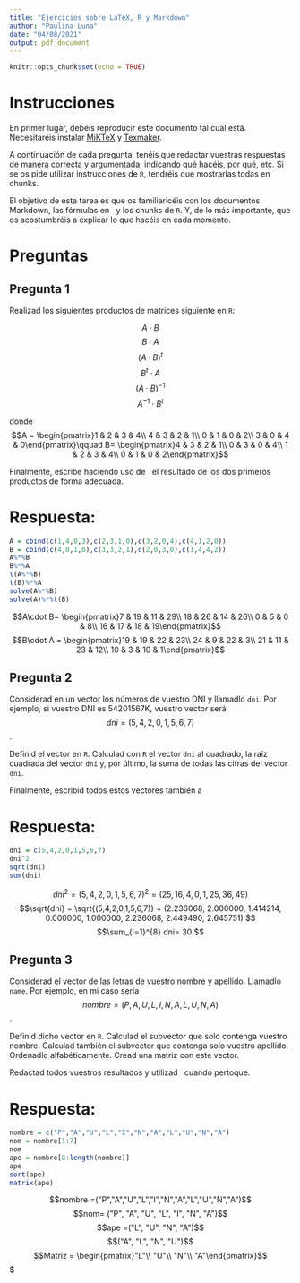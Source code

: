 ```yaml
---
title: "Ejercicios sobre LaTeX, R y Markdown"
author: "Paulina Luna"
date: "04/08/2021"
output: pdf_document
---
```


```r
knitr::opts_chunk$set(echo = TRUE)
```

# Instrucciones

En primer lugar, debéis reproducir este documento tal cual está. Necesitaréis instalar [MiKTeX](https://miktex.org/download) y [Texmaker](http://www.xm1math.net/texmaker/).

A continuación de cada pregunta, tenéis que redactar vuestras respuestas de manera correcta y argumentada, indicando qué hacéis, por qué, etc. Si se os pide utilizar instrucciones de `R`, tendréis que mostrarlas todas en chunks.

El objetivo de esta tarea es que os familiaricéis con los documentos Markdown, las fórmulas en \LaTeX\   y los chunks de `R`. Y, de lo más importante, que os acostumbréis a explicar lo que hacéis en cada momento.

# Preguntas

## Pregunta 1

Realizad los siguientes productos de matrices siguiente en `R`:

$$A\cdot B$$
$$B\cdot A$$
$$(A\cdot B)^t$$
$$B^t\cdot A$$
$$(A\cdot B)^{-1}$$
$$A^{-1}\cdot B^t$$

donde
$$A = \begin{pmatrix}1 & 2 & 3 & 4\\ 4 & 3 & 2 & 1\\ 0 & 1 & 0 & 2\\ 3 & 0 & 4 & 0\end{pmatrix}\qquad B= \begin{pmatrix}4 & 3 & 2 & 1\\ 0 & 3 & 0 & 4\\ 1 & 2 & 3 & 4\\ 0 & 1 & 0 & 2\end{pmatrix}$$

Finalmente, escribe haciendo uso de \LaTeX\  el resultado de los dos primeros productos de forma adecuada.

# Respuesta:

```r
A = cbind(c(1,4,0,3),c(2,3,1,0),c(3,2,0,4),c(4,1,2,0))
B = cbind(c(4,0,1,0),c(3,3,2,1),c(2,0,3,0),c(1,4,4,2))
A%*%B
B%*%A
t(A%*%B)
t(B)%*%A
solve(A%*%B)
solve(A)%*%t(B)
```


$$A\cdot B= \begin{pmatrix}7 & 19 & 11 & 29\\ 18 & 26 & 14 & 26\\ 0 & 5 & 0 & 8\\ 16 & 17 & 18 & 19\end{pmatrix}$$
$$B\cdot A = \begin{pmatrix}19 & 19 & 22 & 23\\ 24 & 9 & 22 & 3\\ 21 & 11 & 23 & 12\\ 10 & 3 & 10 & 1\end{pmatrix}$$



## Pregunta 2

Considerad en un vector los números de vuestro DNI y llamadlo `dni`. Por ejemplo, si vuestro DNI es 54201567K, vuestro vector será $$dni = (5,4,2,0,1,5,6,7)$$.

Definid el vector en `R`. Calculad con `R` el vector `dni` al cuadrado, la raíz cuadrada del vector `dni` y, por último, la suma de todas las cifras del vector `dni`.

Finalmente, escribid todos estos vectores también a \LaTeX

# Respuesta:

```r
dni = c(5,4,2,0,1,5,6,7)
dni^2
sqrt(dni)
sum(dni)
```
$$dni^2 = (5,4,2,0,1,5,6,7)^2 = (25, 16,  4,  0,  1, 25, 36, 49)$$
$$\sqrt{dni} = \sqrt{(5,4,2,0,1,5,6,7)} = (2.236068, 2.000000, 1.414214, 0.000000, 1.000000, 2.236068, 2.449490, 2.645751) $$
$$\sum_{i=1}^{8} dni= 30 $$


## Pregunta 3

Considerad el vector de las letras de vuestro nombre y apellido. Llamadlo `name`. Por ejemplo, en mi caso sería $$nombre = (P,A,U,L,I,N,A,L,U,N,A)$$.

Definid dicho vector en `R`. Calculad el subvector que solo contenga vuestro nombre. Calculad también el subvector que contenga solo vuestro apellido.
Ordenadlo alfabéticamente. Cread una matriz con este vector.

Redactad todos vuestros resultados y utilizad \LaTeX\   cuando pertoque.

# Respuesta:

```r
nombre = c("P","A","U","L","I","N","A","L","U","N","A")
nom = nombre[1:7]
nom
ape = nombre[8:length(nombre)]
ape
sort(ape)
matrix(ape)
```
$$nombre =("P","A","U","L","I","N","A","L","U","N","A")$$
$$nom= ("P", "A", "U", "L", "I", "N", "A")$$
$$ape =("L", "U", "N", "A")$$
$$("A", "L", "N", "U")$$
$$Matriz = \begin{pmatrix}"L"\\ "U"\\ "N"\\ "A"\end{pmatrix}$$$

